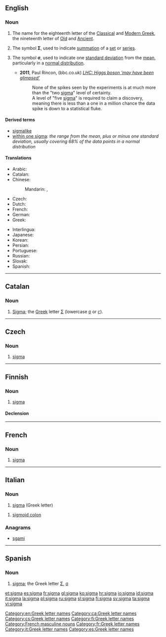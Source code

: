 ==English==
{{letter_disp2|rho|[[image:Greek_uc_sigma.svg|33px]][[image:Greek_lc_sigma1.png|30px]][[image:Greek_lc_sigma2.png|23px]] |tau|σίγμα|Σ|σ}}

===Noun===
{{en-noun}}

# The name for the eighteenth letter of the [[Classical Greek|Classical]] and [[Modern Greek]], the nineteenth letter of [[Old Greek|Old]] and [[Ancient Greek|Ancient]].
# {{mathematics}} The symbol '''Σ''', used to indicate [[summation]] of a [[set]] or [[series]].
# {{statistics}} The symbol '''σ''', used to indicate one [[standard deviation]] from the [[mean]], particularly in a [[normal distribution]].
#* '''2011''', Paul Rincon, (bbc.co.uk) ''[http://www.bbc.co.uk/news/science-environment-16158374 LHC: Higgs boson 'may have been glimpsed']''
#*: None of the spikes seen by the experiments is at much more than the "two [[sigma]]" level of certainty.<br>A level of "five [[sigma]]" is required to claim a discovery, meaning there is less than a one in a million chance the data spike is down to a statistical fluke. <!-- Note: a search of "five sigma" in Wolfram Alpha yields the fact that P(z>5) = 2.867 x 10^-7 which is less than one in a million (but not less than one in ten million). -->

====Derived terms====
* [[sigmalike]]
* [[within one sigma]]: ''the range from the mean, plus or minus one standard deviation, usually covering 68% of the data points in a normal distribution''

====Translations====
{{trans-top|letter of the Greek alphabet}}
* Arabic: {{t|ar|سيغما|f|tr=siighmaa|sc=Arab}}
* Catalan: {{t-|ca|sigma|f}}
* Chinese:
*: Mandarin: {{t|zh|西格瑪|sc=Hani}}, {{t|zh|西格马|tr=xīgémǎ|sc=Hani}}
* Czech: {{t-|cs|sigma|n}}
* Dutch: {{t-|nl|sigma|m}}
* French: {{t|fr|sigma|m}}
* German: {{t|de|Sigma|n}}
* Greek: {{t+|el|σίγμα|n|tr=sígma|sc=Grek}}
{{trans-mid}}
* Interlingua: {{t-|ia|sigma|xs=Interlingua}}
* Japanese: {{t|ja|シグマ|tr=shiguma}}
* Korean: {{t|ko|시그마|tr=sigeuma|sc=Kore}}
* Persian: {{t|fa|سیگما|tr=sigmâ|sc=fa-Arab}}
* Portuguese: {{t-|pt|sigma|m}}
* Russian: {{t|ru|сигма|f|tr=sígma}}
* Slovak: {{t-|sk|sigma|n}}
* Spanish: {{t+|es|sigma|f}}
{{trans-bottom}}

[[Category:en:Greek letter names]]

----

==Catalan==

===Noun===
{{ca-noun|f|pl=sigmes}}

# [[#English|Sigma]]; the [[Appendix:Greek script|Greek]] letter [[Σ]] (lowercase [[σ]] or [[ς]]).

[[Category:ca:Greek letter names]]

----

==Czech==

===Noun===
{{cs-noun|g=n}}

# [[#English|sigma]]

[[Category:cs:Greek letter names]]

----

==Finnish==

===Noun===
{{fi-noun}}

# [[#English|sigma]]

====Declension====
{{fi-decl-kala|sigm}}

[[Category:fi:Greek letter names]]

----

==French==

===Noun===
{{fr-noun-inv|m}}

# [[#English|sigma]] {{gloss|Greek letter}}

[[Category:French masculine nouns]]
[[Category:fr:Greek letter names]]

----

==Italian==

===Noun===
{{wikipedia|lang=it}}
{{head|it|noun}} {{m|f|inv}}

# [[#English|sigma]] (Greek letter)

{{head|it|noun}} {{m|inv}}

# [[sigmoid colon]]

===Anagrams===
* [[sgami#Italian|sgami]]

[[Category:it:Greek letter names]]

----

==Spanish==

===Noun===
{{es-noun|f}}

# [[#English|sigma]]; the Greek letter [[Σ]], [[σ]]

[[Category:es:Greek letter names]]

[[et:sigma]]
[[es:sigma]]
[[fr:sigma]]
[[gl:sigma]]
[[ko:sigma]]
[[hr:sigma]]
[[io:sigma]]
[[id:sigma]]
[[it:sigma]]
[[la:sigma]]
[[pl:sigma]]
[[ru:sigma]]
[[sl:sigma]]
[[fi:sigma]]
[[sv:sigma]]
[[ta:sigma]]
[[vi:sigma]]